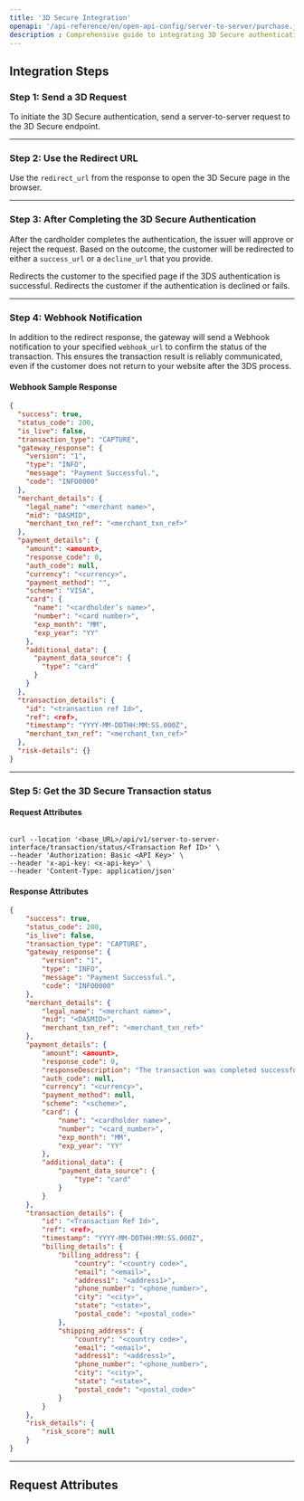 ```yaml
---
title: '3D Secure Integration'
openapi: '/api-reference/en/open-api-config/server-to-server/purchase.json POST /api/v1/server-to-server-interface/paymentv2'
description : Comprehensive guide to integrating 3D Secure authentication for enhanced transaction security.
---
```


## **Integration Steps**

### **Step 1: Send a 3D Request**
To initiate the 3D Secure authentication, send a server-to-server request to the 3D Secure endpoint.

---

### **Step 2: Use the Redirect URL**
Use the `redirect_url` from the response to open the 3D Secure page in the browser.

---

### **Step 3: After Completing the 3D Secure Authentication**

After the cardholder completes the authentication, the issuer will approve or reject the request. Based on the outcome, the customer will be redirected to either a `success_url` or a `decline_url` that you provide.

<CardGroup> <Card title="success_url" icon="shield-check"> Redirects the customer to the specified page if the 3DS authentication is successful. </Card> <Card title="decline_url" icon="circle-xmark"> Redirects the customer if the authentication is declined or fails.</Card> </CardGroup>

---

### **Step 4: Webhook Notification**
In addition to the redirect response, the gateway will send a Webhook notification to your specified `webhook_url` to confirm the status of the transaction. This ensures the transaction result is reliably communicated, even if the customer does not return to your website after the 3DS process.

#### **Webhook Sample Response**
```json
{
  "success": true,
  "status_code": 200,
  "is_live": false,
  "transaction_type": "CAPTURE",
  "gateway_response": {
    "version": "1",
    "type": "INFO",
    "message": "Payment Successful.",
    "code": "INFO0000"
  },
  "merchant_details": {
    "legal_name": "<merchant name>",
    "mid": "DASMID",
    "merchant_txn_ref": "<merchant_txn_ref>"
  },
  "payment_details": {
    "amount": <amount>,
    "response_code": 0,
    "auth_code": null,
    "currency": "<currency>",
    "payment_method": "",
    "scheme": "VISA",
    "card": {
      "name": "<cardholder’s name>",
      "number": "<card number>",
      "exp_month": "MM",
      "exp_year": "YY"
    },
    "additional_data": {
      "payment_data_source": {
        "type": "card"
      }
    }
  },
  "transaction_details": {
    "id": "<transaction ref Id>",
    "ref": <ref>,
    "timestamp": "YYYY-MM-DDTHH:MM:SS.000Z",
    "merchant_txn_ref": "<merchant_txn_ref>"
  },
  "risk-details": {}
}
```

---

### **Step 5: Get the 3D Secure Transaction status**

#### **Request Attributes**
```curl

curl --location '<base_URL>/api/v1/server-to-server-interface/transaction/status/<Transaction Ref ID>' \
--header 'Authorization: Basic <API Key>' \
--header 'x-api-key: <x-api-key>' \
--header 'Content-Type: application/json'

```

#### **Response Attributes**
```json
{
    "success": true,
    "status_code": 200,
    "is_live": false,
    "transaction_type": "CAPTURE",
    "gateway_response": {
        "version": "1",
        "type": "INFO",
        "message": "Payment Successful.",
        "code": "INFO0000"
    },
    "merchant_details": {
        "legal_name": "<merchant name>",
        "mid": "<DASMID>",
        "merchant_txn_ref": "<merchant_txn_ref>"
    },
    "payment_details": {
        "amount": <amount>,
        "response_code": 0,
        "responseDescription": "The transaction was completed successfully.",
        "auth_code": null,
        "currency": "<currency>",
        "payment_method": null,
        "scheme": "<scheme>",
        "card": {
            "name": "<cardholder name>",
            "number": "<card_number>",
            "exp_month": "MM",
            "exp_year": "YY"
        },
        "additional_data": {
            "payment_data_source": {
                "type": "card"
            }
        }
    },
    "transaction_details": {
        "id": "<Transaction Ref Id>",
        "ref": <ref>,
        "timestamp": "YYYY-MM-DDTHH:MM:SS.000Z",
        "billing_details": {
            "billing_address": {
                "country": "<country code>",
                "email": "<email>",
                "address1": "<address1>",
                "phone_number": "<phone_number>",
                "city": "<city>",
                "state": "<state>",
                "postal_code": "<postal_code>"
            },
            "shipping_address": {
                "country": "<country code>",
                "email": "<email>",
                "address1": "<address1>",
                "phone_number": "<phone_number>",
                "city": "<city>",
                "state": "<state>",
                "postal_code": "<postal_code>"
            }
        }
    },
    "risk_details": {
        "risk_score": null
    }
}
```

---

## Request Attributes

